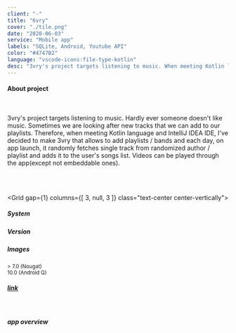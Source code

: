 ```yaml
---
client: "-"
title: "6vry"
cover: "./tile.png"
date: "2020-06-03"
service: "Mobile app"
labels: "SQLite, Android, Youtube API"
color: "#4747B2"
language: "vscode-icons:file-type-kotlin"
desc: "3vry's project targets listening to music. When meeting Kotlin language and IntelliJ IDEA IDE, I've decided to make 3vry that allows to add playlists / bands and each day, on app launch, it randomly fetches single track from randomized author / playlist and adds it to the user's songs list. Videos can be played through the app(except not embeddable ones)."
---
```



<h4>About project</h4>

<br/>

<p class="text-justify">
  3vry's project targets listening to music. Hardly ever someone doesn't like music. Sometimes we are looking after new tracks that we can add to our playlists. Therefore, when meeting Kotlin language and IntelliJ IDEA IDE, I've decided to make 3vry that allows to add playlists / bands and each day, on app launch, it randomly fetches single track from randomized author / playlist and adds it to the user's songs list. Videos can be played through the app(except not embeddable ones).
</p>

<br/>
<br/>

<Grid
  gap={1}
  columns={[ 3, null, 3 ]}
  class="text-center center-vertically">
  <Box><h5>System</h5></Box>
  <Box><h5>Version</h5></Box>
  <Box><h5>Images</h5></Box>
  <Box><span class="iconify android-icon" data-icon="logos:android-icon" data-inline="false" style="margin-top: 9%;"></span></Box>
  <Box><small>&gt; 7.0 (Nougat) <br/> 10.0 (Android Q)</small></Box>
  <Box><h5><a href="https://github.com/trolit/3vry#screens" target="_blank">link</a></h5></Box>
</Grid>

<br/>

<Paper elevation={3}>
  <h5 class="p-1">app overview</h5>
  <YouTube youTubeId="ZJ2wglKpu5M" />
</Paper>

<Arrow/>

<GitHubButton url="https://github.com/trolit/3vry#readme"/>
